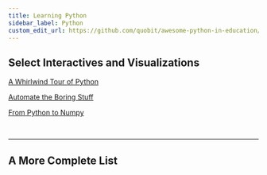 ```yaml
---
title: Learning Python
sidebar_label: Python
custom_edit_url: https://github.com/quobit/awesome-python-in-education/blob/master/README.md
---
```


<LearningHeader topic="Python" repo="Awesome Python in Education" url="https://github.com/quobit/awesome-python-in-education"/>


## Select Interactives and Visualizations

[A Whirlwind Tour of Python](https://jakevdp.github.io/WhirlwindTourOfPython/)

[Automate the Boring Stuff](https://automatetheboringstuff.com/)

[From Python to Numpy](https://www.labri.fr/perso/nrougier/from-python-to-numpy/)

<br/>

---

## A More Complete List

<ParseMarkdown url="https://raw.githubusercontent.com/quobit/awesome-python-in-education/master/README.md"/>
